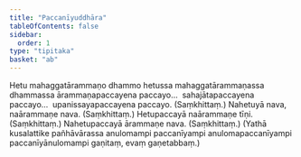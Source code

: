 ```yaml
---
title: "Paccanīyuddhāra"
tableOfContents: false
sidebar:
  order: 1
type: "tipitaka"
basket: "ab"
---
```



<DynamicBreadcrumb />

<Division number="395">

<Paragraph number="851">
Hetu mahaggatārammaṇo dhammo hetussa mahaggatārammaṇassa dhammassa ārammaṇapaccayena paccayo…  sahajātapaccayena paccayo…  upanissayapaccayena paccayo. (Saṃkhittaṃ.)
</Paragraph>

</Division>
<Division number="396">

<Paragraph number="852">
Nahetuyā nava, naārammaṇe nava. (Saṃkhittaṃ.)
</Paragraph>

<Paragraph number="853">
Hetupaccayā naārammaṇe tīṇi. (Saṃkhittaṃ.)
</Paragraph>

<Paragraph number="854">
Nahetupaccayā ārammaṇe nava. (Saṃkhittaṃ.)
</Paragraph>

<Paragraph number="855">
(Yathā kusalattike pañhāvārassa anulomampi paccanīyampi anulomapaccanīyampi paccanīyānulomampi gaṇitaṃ, evaṃ gaṇetabbaṃ.)
</Paragraph>
</Division>